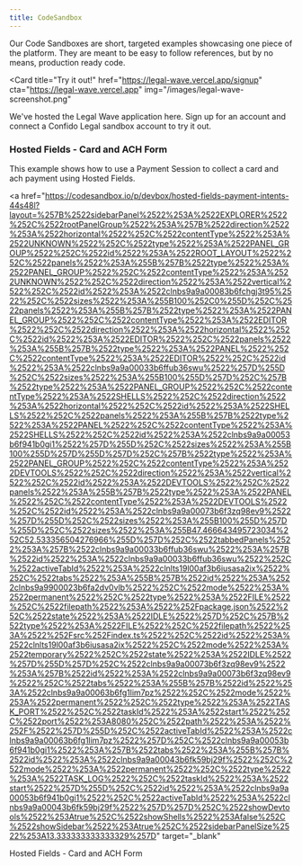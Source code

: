 ```yaml
---
title: CodeSandbox
---
```


Our Code Sandboxes are short, targeted examples showcasing one piece of the platform. They are meant to be easy to follow references, but by no means, production ready code.

<Card
  title="Try it out!"
  href="https://legal-wave.vercel.app/signup"
  cta="https://legal-wave.vercel.app"
  img="/images/legal-wave-screenshot.png"
>
  We've hosted the Legal Wave application here. Sign up for an account and
  connect a Confido Legal sandbox account to try it out.
</Card>

### Hosted Fields - Card and ACH Form

This example shows how to use a Payment Session to collect a card and ach payment using Hosted Fields.

<a
  href="https://codesandbox.io/p/devbox/hosted-fields-payment-intents-44s48l?layout=%257B%2522sidebarPanel%2522%253A%2522EXPLORER%2522%252C%2522rootPanelGroup%2522%253A%257B%2522direction%2522%253A%2522horizontal%2522%252C%2522contentType%2522%253A%2522UNKNOWN%2522%252C%2522type%2522%253A%2522PANEL_GROUP%2522%252C%2522id%2522%253A%2522ROOT_LAYOUT%2522%252C%2522panels%2522%253A%255B%257B%2522type%2522%253A%2522PANEL_GROUP%2522%252C%2522contentType%2522%253A%2522UNKNOWN%2522%252C%2522direction%2522%253A%2522vertical%2522%252C%2522id%2522%253A%2522clnbs9a9a00083b6fchgj3t95%2522%252C%2522sizes%2522%253A%255B100%252C0%255D%252C%2522panels%2522%253A%255B%257B%2522type%2522%253A%2522PANEL_GROUP%2522%252C%2522contentType%2522%253A%2522EDITOR%2522%252C%2522direction%2522%253A%2522horizontal%2522%252C%2522id%2522%253A%2522EDITOR%2522%252C%2522panels%2522%253A%255B%257B%2522type%2522%253A%2522PANEL%2522%252C%2522contentType%2522%253A%2522EDITOR%2522%252C%2522id%2522%253A%2522clnbs9a9a00033b6ffub36swu%2522%257D%255D%252C%2522sizes%2522%253A%255B100%255D%257D%252C%257B%2522type%2522%253A%2522PANEL_GROUP%2522%252C%2522contentType%2522%253A%2522SHELLS%2522%252C%2522direction%2522%253A%2522horizontal%2522%252C%2522id%2522%253A%2522SHELLS%2522%252C%2522panels%2522%253A%255B%257B%2522type%2522%253A%2522PANEL%2522%252C%2522contentType%2522%253A%2522SHELLS%2522%252C%2522id%2522%253A%2522clnbs9a9a00053b6f941b0gi1%2522%257D%255D%252C%2522sizes%2522%253A%255B100%255D%257D%255D%257D%252C%257B%2522type%2522%253A%2522PANEL_GROUP%2522%252C%2522contentType%2522%253A%2522DEVTOOLS%2522%252C%2522direction%2522%253A%2522vertical%2522%252C%2522id%2522%253A%2522DEVTOOLS%2522%252C%2522panels%2522%253A%255B%257B%2522type%2522%253A%2522PANEL%2522%252C%2522contentType%2522%253A%2522DEVTOOLS%2522%252C%2522id%2522%253A%2522clnbs9a9a00073b6f3zq98ev9%2522%257D%255D%252C%2522sizes%2522%253A%255B100%255D%257D%255D%252C%2522sizes%2522%253A%255B47.466643495723034%252C52.533356504276966%255D%257D%252C%2522tabbedPanels%2522%253A%257B%2522clnbs9a9a00033b6ffub36swu%2522%253A%257B%2522id%2522%253A%2522clnbs9a9a00033b6ffub36swu%2522%252C%2522activeTabId%2522%253A%2522clnlts19l00af3b6iusasa2ix%2522%252C%2522tabs%2522%253A%255B%257B%2522id%2522%253A%2522clnbs9a9900023b6fa2dv0vlb%2522%252C%2522mode%2522%253A%2522permanent%2522%252C%2522type%2522%253A%2522FILE%2522%252C%2522filepath%2522%253A%2522%252Fpackage.json%2522%252C%2522state%2522%253A%2522IDLE%2522%257D%252C%257B%2522type%2522%253A%2522FILE%2522%252C%2522filepath%2522%253A%2522%252Fsrc%252Findex.ts%2522%252C%2522id%2522%253A%2522clnlts19l00af3b6iusasa2ix%2522%252C%2522mode%2522%253A%2522temporary%2522%252C%2522state%2522%253A%2522IDLE%2522%257D%255D%257D%252C%2522clnbs9a9a00073b6f3zq98ev9%2522%253A%257B%2522id%2522%253A%2522clnbs9a9a00073b6f3zq98ev9%2522%252C%2522tabs%2522%253A%255B%257B%2522id%2522%253A%2522clnbs9a9a00063b6fg1lim7pz%2522%252C%2522mode%2522%253A%2522permanent%2522%252C%2522type%2522%253A%2522TASK_PORT%2522%252C%2522taskId%2522%253A%2522start%2522%252C%2522port%2522%253A8080%252C%2522path%2522%253A%2522%252F%2522%257D%255D%252C%2522activeTabId%2522%253A%2522clnbs9a9a00063b6fg1lim7pz%2522%257D%252C%2522clnbs9a9a00053b6f941b0gi1%2522%253A%257B%2522tabs%2522%253A%255B%257B%2522id%2522%253A%2522clnbs9a9a00043b6fk59bj29f%2522%252C%2522mode%2522%253A%2522permanent%2522%252C%2522type%2522%253A%2522TASK_LOG%2522%252C%2522taskId%2522%253A%2522start%2522%257D%255D%252C%2522id%2522%253A%2522clnbs9a9a00053b6f941b0gi1%2522%252C%2522activeTabId%2522%253A%2522clnbs9a9a00043b6fk59bj29f%2522%257D%257D%252C%2522showDevtools%2522%253Atrue%252C%2522showShells%2522%253Afalse%252C%2522showSidebar%2522%253Atrue%252C%2522sidebarPanelSize%2522%253A13.333333333333329%257D"
  target="_blank"
>
  Hosted Fields - Card and ACH Form
</a>
